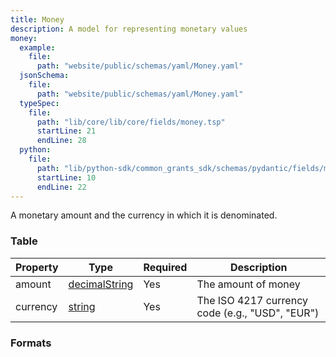 ```yaml
---
title: Money
description: A model for representing monetary values
money:
  example:
    file:
      path: "website/public/schemas/yaml/Money.yaml"
  jsonSchema:
    file:
      path: "website/public/schemas/yaml/Money.yaml"
  typeSpec:
    file:
      path: "lib/core/lib/core/fields/money.tsp"
      startLine: 21
      endLine: 28
  python:
    file:
      path: "lib/python-sdk/common_grants_sdk/schemas/pydantic/fields/money.py"
      startLine: 10
      endLine: 22
---
```



A monetary amount and the currency in which it is denominated.

### Table

| Property | Type                                                   | Required | Description                                     |
| -------- | ------------------------------------------------------ | -------- | ----------------------------------------------- |
| amount   | [decimalString](/protocol/types/numeric#decimalstring) | Yes      | The amount of money                             |
| currency | [string](/protocol/types/string#string)                | Yes      | The ISO 4217 currency code (e.g., "USD", "EUR") |

### Formats

<SchemaFormatTabs
  example={frontmatter.money.example}
  jsonSchema={frontmatter.money.jsonSchema}
  typeSpec={frontmatter.money.typeSpec}
  python={frontmatter.money.python}
/>
